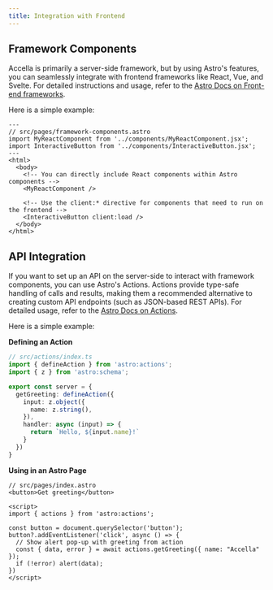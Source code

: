 ```yaml
---
title: Integration with Frontend
---
```


## Framework Components

Accella is primarily a server-side framework, but by using Astro's features, you can seamlessly integrate with frontend frameworks like React, Vue, and Svelte. For detailed instructions and usage, refer to the [Astro Docs on Front-end frameworks](https://docs.astro.build/guides/framework-components/).

Here is a simple example:

```astro
---
// src/pages/framework-components.astro
import MyReactComponent from '../components/MyReactComponent.jsx';
import InteractiveButton from '../components/InteractiveButton.jsx';
---
<html>
  <body>
    <!-- You can directly include React components within Astro components -->
    <MyReactComponent />

    <!-- Use the client:* directive for components that need to run on the frontend -->
    <InteractiveButton client:load />
  </body>
</html>
```

## API Integration

If you want to set up an API on the server-side to interact with framework components, you can use Astro's Actions. Actions provide type-safe handling of calls and results, making them a recommended alternative to creating custom API endpoints (such as JSON-based REST APIs). For detailed usage, refer to the [Astro Docs on Actions](https://docs.astro.build/guides/actions/).

Here is a simple example:

**Defining an Action**

```ts
// src/actions/index.ts
import { defineAction } from 'astro:actions';
import { z } from 'astro:schema';

export const server = {
  getGreeting: defineAction({
    input: z.object({
      name: z.string(),
    }),
    handler: async (input) => {
      return `Hello, ${input.name}!`
    }
  })
}
```

**Using in an Astro Page**

```astro
// src/pages/index.astro
<button>Get greeting</button>

<script>
import { actions } from 'astro:actions';

const button = document.querySelector('button');
button?.addEventListener('click', async () => {
  // Show alert pop-up with greeting from action
  const { data, error } = await actions.getGreeting({ name: "Accella" });
  if (!error) alert(data);
})
</script>
```
